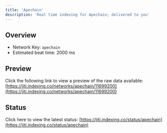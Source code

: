 ```yaml
---
title: 'Apechain'
description: 'Real time indexing for Apechain; delivered to you'
---
```


## Overview
- Network Key: `apechain`
- Estimated beat time: 2000 ms

## Preview
Click the following link to view a preview of the raw data available: [https://jiti.indexing.co/networks/apechain/11699200](https://jiti.indexing.co/networks/apechain/11699200)

## Status
Click here to view the latest status: [https://jiti.indexing.co/status/apechain](https://jiti.indexing.co/status/apechain)
